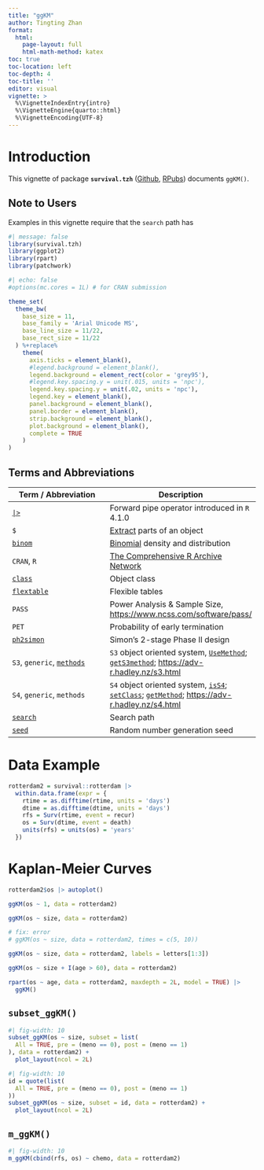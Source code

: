```yaml
---
title: "ggKM"
author: Tingting Zhan
format: 
  html:
    page-layout: full
    html-math-method: katex
toc: true
toc-location: left
toc-depth: 4
toc-title: ''
editor: visual
vignette: >
  %\VignetteIndexEntry{intro}
  %\VignetteEngine{quarto::html}
  %\VignetteEncoding{UTF-8}
---
```


# Introduction

This vignette of package **`survival.tzh`** ([Github](https://github.com/tingtingzhan/survival.tzh), [RPubs](https://rpubs.com/tingtingzhan/VisualizeSimon2Stage)) documents `ggKM()`.

## Note to Users

Examples in this vignette require that the `search` path has

```r
#| message: false
library(survival.tzh)
library(ggplot2)
library(rpart)
library(patchwork)
```

```r
#| echo: false
#options(mc.cores = 1L) # for CRAN submission

theme_set(
  theme_bw(
    base_size = 11, 
    base_family = 'Arial Unicode MS', 
    base_line_size = 11/22, 
    base_rect_size = 11/22
  ) %+replace% 
    theme(
      axis.ticks = element_blank(), 
      #legend.background = element_blank(), 
      legend.background = element_rect(color = 'grey95'),
      #legend.key.spacing.y = unit(.015, units = 'npc'),
      legend.key.spacing.y = unit(.02, units = 'npc'),
      legend.key = element_blank(), 
      panel.background = element_blank(), 
      panel.border = element_blank(), 
      strip.background = element_blank(), 
      plot.background = element_blank(), 
      complete = TRUE
    )
)
```

## Terms and Abbreviations

| Term / Abbreviation | Description |
|--------------------------------------------|----------------------------|
| [`|>`](https://search.r-project.org/R/refmans/base/html/pipeOp.html) | Forward pipe operator introduced in `R` 4.1.0 |
| `$` | [Extract](https://search.r-project.org/R/refmans/base/html/Extract.html) parts of an object |
| [`binom`](https://search.r-project.org/R/refmans/stats/html/Binomial.html) | [Binomial](https://en.wikipedia.org/wiki/Binomial_distribution) density and distribution |
| `CRAN`, `R` | [The Comprehensive R Archive Network](https://cran.r-project.org) |
| [`class`](https://search.r-project.org/R/refmans/base/html/class.html) | Object class |
| [`flextable`](https://search.r-project.org/CRAN/refmans/flextable/html/flextable.html) | Flexible tables |
| `PASS` | Power Analysis & Sample Size, <https://www.ncss.com/software/pass/> |
| `PET` | Probability of early termination |
| [`ph2simon`](https://search.r-project.org/CRAN/refmans/clinfun/html/ph2simon.html) | Simon's 2-stage Phase II design |
| `S3`, `generic`, [`methods`](https://search.r-project.org/R/refmans/utils/html/methods.html) | `S3` object oriented system, [`UseMethod`](https://search.r-project.org/R/refmans/base/html/UseMethod.html); [`getS3method`](https://search.r-project.org/R/refmans/utils/html/getS3method.html); <https://adv-r.hadley.nz/s3.html> |
| `S4`, `generic`, `methods` | `S4` object oriented system, [`isS4`](https://search.r-project.org/R/refmans/base/html/isS4.html); [`setClass`](https://search.r-project.org/R/refmans/methods/html/setClass.html); [`getMethod`](https://search.r-project.org/R/refmans/methods/html/getMethod.html); <https://adv-r.hadley.nz/s4.html> |
| [`search`](https://search.r-project.org/R/refmans/base/html/search.html) | Search path |
| [`seed`](https://search.r-project.org/R/refmans/base/html/Random.html) | Random number generation seed |

# Data Example

```r
rotterdam2 = survival::rotterdam |> 
  within.data.frame(expr = {
    rtime = as.difftime(rtime, units = 'days')
    dtime = as.difftime(dtime, units = 'days')
    rfs = Surv(rtime, event = recur)
    os = Surv(dtime, event = death)
    units(rfs) = units(os) = 'years'
  })
```

# Kaplan-Meier Curves

```r
rotterdam2$os |> autoplot()
```

```r
ggKM(os ~ 1, data = rotterdam2)
```

```r
ggKM(os ~ size, data = rotterdam2)
```

```r
# fix: error
# ggKM(os ~ size, data = rotterdam2, times = c(5, 10))
```

```r
ggKM(os ~ size, data = rotterdam2, labels = letters[1:3])
```

```r
ggKM(os ~ size + I(age > 60), data = rotterdam2)
```

```r
rpart(os ~ age, data = rotterdam2, maxdepth = 2L, model = TRUE) |>
  ggKM()
```

## `subset_ggKM()`

```r
#| fig-width: 10
subset_ggKM(os ~ size, subset = list(
  All = TRUE, pre = (meno == 0), post = (meno == 1)
), data = rotterdam2) +
  plot_layout(ncol = 2L)
```

```r
#| fig-width: 10
id = quote(list(
  All = TRUE, pre = (meno == 0), post = (meno == 1)
))
subset_ggKM(os ~ size, subset = id, data = rotterdam2) +
  plot_layout(ncol = 2L)
```

## `m_ggKM()`

```r
#| fig-width: 10
m_ggKM(cbind(rfs, os) ~ chemo, data = rotterdam2)
```
